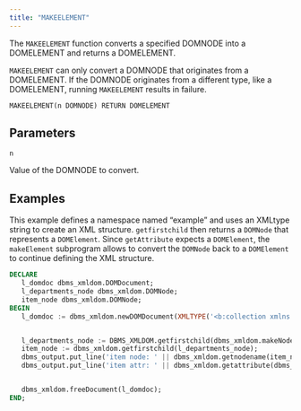 ```yaml
---
title: "MAKEELEMENT"
---
```


The `MAKEELEMENT` function converts a specified DOMNODE into a DOMELEMENT and returns a DOMELEMENT.

`MAKEELEMENT` can only convert a DOMNODE that originates from a DOMELEMENT. If the DOMNODE originates from a different type, like a DOMELEMENT, running `MAKEELEMENT` results in failure.

```
MAKEELEMENT(n DOMNODE) RETURN DOMELEMENT
```

## Parameters

`n`

Value of the DOMNODE to convert.

## Examples

This example defines a namespace named “example” and uses an XMLtype string to create an XML structure. `getfirstchild` then returns a `DOMNode` that represents a `DOMElement`. Since `getAttribute` expects a `DOMElement`, the `makeElement` subprogram allows to convert the `DOMNode` back to a `DOMElement` to continue defining the XML structure.


```sql
DECLARE
   l_domdoc dbms_xmldom.DOMDocument;
   l_departments_node dbms_xmldom.DOMNode;
   item_node dbms_xmldom.DOMNode;
BEGIN
   l_domdoc := dbms_xmldom.newDOMDocument(XMLTYPE('<b:collection xmlns:b="example:namespace"><b:item b:type="primary" b:id="janedoe@example.com"></b:item></b:collection>'));


   l_departments_node := DBMS_XMLDOM.getfirstchild(dbms_xmldom.makeNode(l_domdoc));
   item_node := dbms_xmldom.getfirstchild(l_departments_node);
   dbms_output.put_line('item node: ' || dbms_xmldom.getnodename(item_node));
   dbms_output.put_line('item attr: ' || dbms_xmldom.getattribute(dbms_xmldom.makeelement(item_node), 'jid', 'jabber:iq:roster'));


   dbms_xmldom.freeDocument(l_domdoc);
END;
```